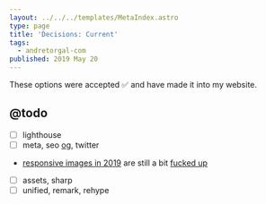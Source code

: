 ```yaml
---
layout: ../../../templates/MetaIndex.astro
type: page
title: 'Decisions: Current'
tags:
  - andretorgal-com
published: 2019 May 20
---
```


<Abstract>

These options were accepted :white_check_mark: and have made it into my website.

</Abstract>

## @todo

- [ ] lighthouse
- [ ] meta, seo [og](https://developers.facebook.com/docs/sharing/webmasters#markup), twitter
- [responsive images in 2019](https://ericportis.com/posts/2014/srcset-sizes/#part-2) are still a bit [fucked up](https://cloudfour.com/thinks/the-real-conflict-behind-picture-and-srcset/)
- [ ] assets, sharp
- [ ] unified, remark, rehype
